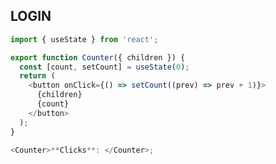 ## LOGIN

```js
import { useState } from 'react';

export function Counter({ children }) {
  const [count, setCount] = useState(0);
  return (
    <button onClick={() => setCount((prev) => prev + 1)}>
      {children}
      {count}
    </button>
  );
}

<Counter>**Clicks**: </Counter>;
```
